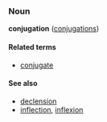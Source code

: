 ===Noun===
'''conjugation''' ([[conjugations]])

====Related terms====
*[[conjugate]]

====See also====
*[[declension]]
*[[inflection]], [[inflexion]]
